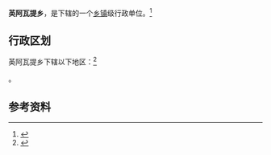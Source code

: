 {{中国乡级行政区|65/32/21/202/000}}

'''英阿瓦提乡'''，是{{PRC admin/fullname|65/32/21/202/000|3}}下辖的一个[[乡镇|乡镇]]级行政单位。<ref>{{PRC admin/ref sgc|{{PRC admin/parent|65/32/21/202/000}}}}</ref>

== 行政区划 ==

英阿瓦提乡下辖以下地区：<ref>{{PRC admin/ref sgc|65/32/21/202/000}}</ref>

{{PRC admin/children|65/32/21/202/000}}。

== 参考资料 ==

{{reflist}}

{{行政区划小作品}}
{{PRC admin/navcat|65/32/21/202/000}}
